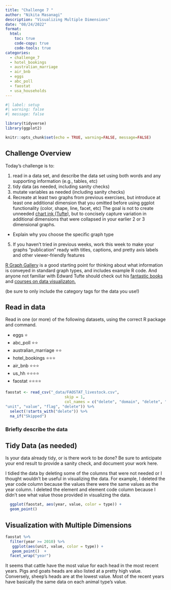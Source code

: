 ```yaml
---
title: "Challenge 7 "
author: "Nikita Masanagi"
description: "Visualizing Multiple Dimensions"
date: "08/24/2022"
format:
  html:
    toc: true
    code-copy: true
    code-tools: true
categories:
  - challenge_7
  - hotel_bookings
  - australian_marriage
  - air_bnb
  - eggs
  - abc_poll
  - faostat
  - usa_households
---
```


```r
#| label: setup
#| warning: false
#| message: false

library(tidyverse)
library(ggplot2)

knitr::opts_chunk$set(echo = TRUE, warning=FALSE, message=FALSE)
```

## Challenge Overview

Today's challenge is to:

1)  read in a data set, and describe the data set using both words and any supporting information (e.g., tables, etc)
2)  tidy data (as needed, including sanity checks)
3)  mutate variables as needed (including sanity checks)
4)  Recreate at least two graphs from previous exercises, but introduce at least one additional dimension that you omitted before using ggplot functionality (color, shape, line, facet, etc) The goal is not to create unneeded [chart ink (Tufte)](https://www.edwardtufte.com/tufte/), but to concisely capture variation in additional dimensions that were collapsed in your earlier 2 or 3 dimensional graphs.
   - Explain why you choose the specific graph type
5) If you haven't tried in previous weeks, work this week to make your graphs "publication" ready with titles, captions, and pretty axis labels and other viewer-friendly features

[R Graph Gallery](https://r-graph-gallery.com/) is a good starting point for thinking about what information is conveyed in standard graph types, and includes example R code. And anyone not familiar with Edward Tufte should check out his [fantastic books](https://www.edwardtufte.com/tufte/books_vdqi) and [courses on data visualizaton.](https://www.edwardtufte.com/tufte/courses)

(be sure to only include the category tags for the data you use!)

## Read in data

Read in one (or more) of the following datasets, using the correct R package and command.

  - eggs ⭐
  - abc_poll ⭐⭐
  - australian_marriage ⭐⭐
  - hotel_bookings ⭐⭐⭐
  - air_bnb  ⭐⭐⭐
  - us_hh ⭐⭐⭐⭐
  - faostat ⭐⭐⭐⭐

```r
faostat <- read_csv("_data/FAOSTAT_livestock.csv",
                          skip = 1,
                          col_names = c("delete", "domain", "delete", "area", "delete", "delete", "animal code", "type", "delete", "year",
"unit", "value", "flag", "delete")) %>%
  select(!starts_with("delete")) %>%
  na_if("Skipped")
```

### Briefly describe the data

## Tidy Data (as needed)

Is your data already tidy, or is there work to be done? Be sure to anticipate your end result to provide a sanity check, and document your work here.

I tidied the data by deleting some of the columns that were not needed or I thought wouldn't be useful in visualizing the data. For example, I deleted the year code column because the values there were the same values as the year column. I deleted the element and element code column because I didn't see what value those provided in visualizing the data. 


```r
  ggplot(faostat, aes(year, value, color = type)) + 
  geom_point()
```

## Visualization with Multiple Dimensions

```r
faostat %>%
  filter(year >= 2010) %>%
   ggplot(aes(unit, value, color = type)) + 
   geom_point()  +
  facet_wrap("year")
```
It seems that cattle have the most value for each head in the most recent years. Pigs and goats heads are also listed at a pretty high value. Conversely, sheep's heads are at the lowest value. Most of the recent years have basically the same  data on each animal type's value.